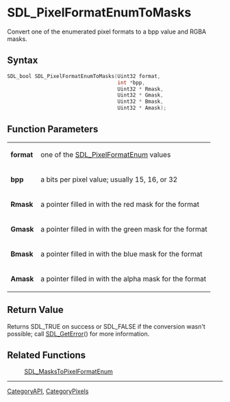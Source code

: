 = SDL_PixelFormatEnumToMasks =

Convert one of the enumerated pixel formats to a bpp value and RGBA masks.

== Syntax ==

<syntaxhighlight lang='c'>
SDL_bool SDL_PixelFormatEnumToMasks(Uint32 format,
                                    int *bpp,
                                    Uint32 * Rmask,
                                    Uint32 * Gmask,
                                    Uint32 * Bmask,
                                    Uint32 * Amask);
</syntaxhighlight>

== Function Parameters ==

{|
|'''format'''
|one of the [[SDL_PixelFormatEnum]] values
|-
|'''bpp'''
|a bits per pixel value; usually 15, 16, or 32
|-
|'''Rmask'''
|a pointer filled in with the red mask for the format
|-
|'''Gmask'''
|a pointer filled in with the green mask for the format
|-
|'''Bmask'''
|a pointer filled in with the blue mask for the format
|-
|'''Amask'''
|a pointer filled in with the alpha mask for the format
|}

== Return Value ==

Returns SDL_TRUE on success or SDL_FALSE if the conversion wasn't possible;
call [[SDL_GetError]]() for more information.



== Related Functions ==

:[[SDL_MasksToPixelFormatEnum]]

----
[[CategoryAPI]], [[CategoryPixels]]


